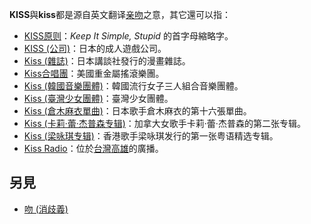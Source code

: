 {{wiktionary|kiss}}
'''KISS'''與'''kiss'''都是源自英文翻译[[亲吻|亲吻]]之意，其它還可以指：

* [[KISS原则|KISS原则]]：''Keep It Simple, Stupid'' 的首字母縮略字。
* [[KISS_(公司)|KISS (公司)]]：日本的成人遊戲公司。
* [[Kiss_(雜誌)|Kiss (雜誌)]]：日本講談社發行的漫畫雜誌。
* [[Kiss合唱團|Kiss合唱團]]：美國重金屬搖滾樂團。
* [[Kiss_(韓國音樂團體)|Kiss (韓國音樂團體)]]：韓國流行女子三人組合音樂團體。
* [[Kiss_(臺灣少女團體)|Kiss (臺灣少女團體)]]：臺灣少女團體。
* [[Kiss_(倉木麻衣單曲)|Kiss (倉木麻衣單曲)]]：日本歌手倉木麻衣的第十六張單曲。
* [[Kiss_(卡莉·蕾·杰普森专辑)|Kiss (卡莉·蕾·杰普森专辑)]]：加拿大女歌手卡莉·蕾·杰普森的第二张专辑。
* [[Kiss_(梁咏琪专辑)|Kiss (梁咏琪专辑)]]：香港歌手梁咏琪发行的第一张粤语精选专辑。
* [[Kiss_Radio|Kiss Radio]]：位於[[臺灣|台灣]][[高雄市|高雄]]的廣播。

== 另見 ==
* [[吻_(消歧義)|吻 (消歧義)]]

{{disambig|Cat=四字拉丁字母缩写消歧义}}